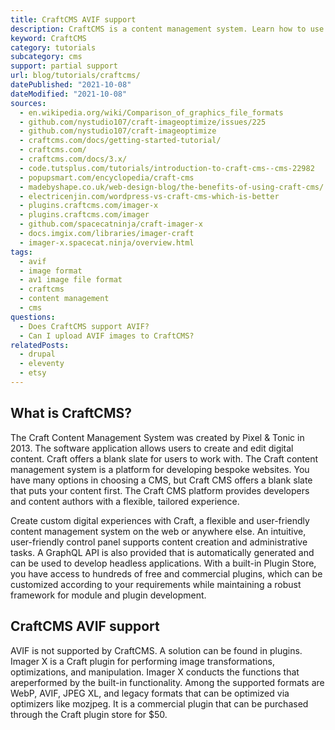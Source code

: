 ```yaml
---
title: CraftCMS AVIF support
description: CraftCMS is a content management system. Learn how to use AVIF images within CraftCMS.
keyword: CraftCMS
category: tutorials
subcategory: cms
support: partial support
url: blog/tutorials/craftcms/
datePublished: "2021-10-08"
dateModified: "2021-10-08"
sources:
  - en.wikipedia.org/wiki/Comparison_of_graphics_file_formats
  - github.com/nystudio107/craft-imageoptimize/issues/225
  - github.com/nystudio107/craft-imageoptimize
  - craftcms.com/docs/getting-started-tutorial/
  - craftcms.com/
  - craftcms.com/docs/3.x/
  - code.tutsplus.com/tutorials/introduction-to-craft-cms--cms-22982
  - popupsmart.com/encyclopedia/craft-cms
  - madebyshape.co.uk/web-design-blog/the-benefits-of-using-craft-cms/
  - electricenjin.com/wordpress-vs-craft-cms-which-is-better
  - plugins.craftcms.com/imager-x
  - plugins.craftcms.com/imager
  - github.com/spacecatninja/craft-imager-x
  - docs.imgix.com/libraries/imager-craft
  - imager-x.spacecat.ninja/overview.html
tags:
  - avif
  - image format
  - av1 image file format
  - craftcms
  - content management
  - cms
questions:
  - Does CraftCMS support AVIF?
  - Can I upload AVIF images to CraftCMS?
relatedPosts:
  - drupal
  - eleventy
  - etsy
---
```


## What is CraftCMS?

The Craft Content Management System was created by Pixel & Tonic in 2013. The software application allows users to create and edit digital content. Craft offers a blank slate for users to work with. The Craft content management system is a platform for developing bespoke websites. You have many options in choosing a CMS, but Craft CMS offers a blank slate that puts your content first. The Craft CMS platform provides developers and content authors with a flexible, tailored experience.

Create custom digital experiences with Craft, a flexible and user-friendly content management system on the web or anywhere else. An intuitive, user-friendly control panel supports content creation and administrative tasks. A GraphQL API is also provided that is automatically generated and can be used to develop headless applications. With a built-in Plugin Store, you have access to hundreds of free and commercial plugins, which can be customized according to your requirements while maintaining a robust framework for module and plugin development.

## CraftCMS AVIF support

AVIF is not supported by CraftCMS. A solution can be found in plugins. Imager X is a Craft plugin for performing image transformations, optimizations, and manipulation. Imager X conducts the functions that areperformed by the built-in functionality. Among the supported formats are WebP, AVIF, JPEG XL, and legacy formats that can be optimized via optimizers like mozjpeg. It is a commercial plugin that can be purchased through the Craft plugin store for $50.
